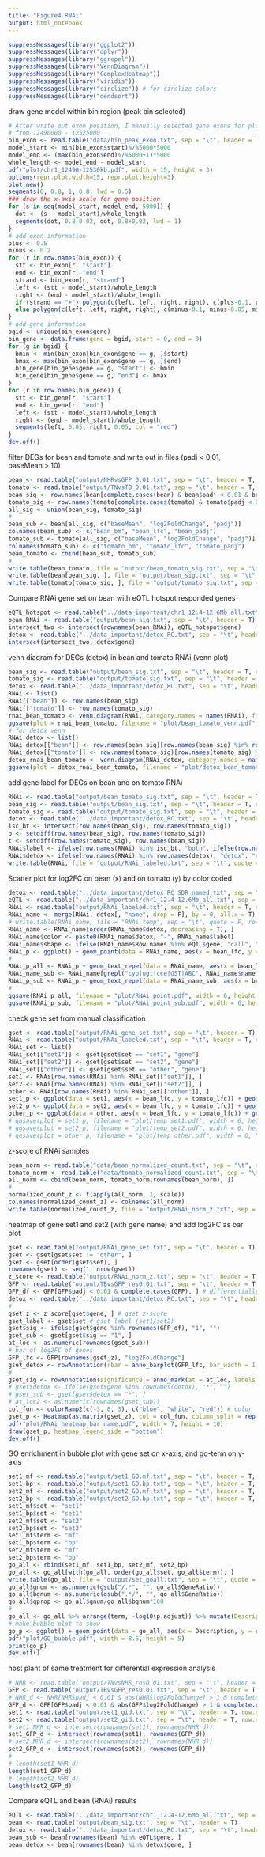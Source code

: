 ```yaml
---
title: "Figure4 RNAi"
output: html_notebook
---
```


```r
suppressMessages(library("ggplot2"))
suppressMessages(library("dplyr"))
suppressMessages(library("ggrepel"))
suppressMessages(library("VennDiagram"))
suppressMessages(library("ComplexHeatmap"))
suppressMessages(library("viridis"))
suppressMessages(library("circlize")) # for circlize colors
suppressMessages(library("dendsort"))
```

draw gene model within bin region (peak bin selected)
```r
# After write out exon position, I manually selected gene exons for plotting
# from 12490000 - 12525000
bin_exon <- read.table("data/bin_peak_exon.txt", sep = "\t", header = T)
model_start <- min(bin_exon$start)%/%5000*5000
model_end <- (max(bin_exon$end)%/%5000+1)*5000
whole_length <- model_end - model_start
pdf("plot/chr1_12490-12530kb.pdf", width = 15, height = 3)
options(repr.plot.width=15, repr.plot.height=3)
plot.new()
segments(0, 0.8, 1, 0.8, lwd = 0.5)
### draw the x-axis scale for gene position
for (s in seq(model_start, model_end, 5000)) {
  dot <- (s - model_start)/whole_length
  segments(dot, 0.8-0.02, dot, 0.8+0.02, lwd = 1)
}
# add exon information
plus <- 0.5
minus <- 0.2
for (r in row.names(bin_exon)) {
  stt <- bin_exon[r, "start"]
  end <- bin_exon[r, "end"]
  strand <- bin_exon[r, "strand"]
  left <- (stt - model_start)/whole_length
  right <- (end - model_start)/whole_length
  if (strand == "+") polygon(c(left, left, right, right), c(plus-0.1, plus-0.05, plus-0.05, plus-0.1), col = "black", border = NA)
  else polygon(c(left, left, right, right), c(minus-0.1, minus-0.05, minus-0.05, minus-0.1), col = "black", border = NA)
}
# add gene information
bgid <- unique(bin_exon$gene)
bin_gene <- data.frame(gene = bgid, start = 0, end = 0)
for (g in bgid) {
  bmin <- min(bin_exon[bin_exon$gene == g, ]$start)
  bmax <- max(bin_exon[bin_exon$gene == g, ]$end)
  bin_gene[bin_gene$gene == g, "start"] <- bmin
  bin_gene[bin_gene$gene == g, "end"] <- bmax
}
for (r in row.names(bin_gene)) {
  stt <- bin_gene[r, "start"]
  end <- bin_gene[r, "end"]
  left <- (stt - model_start)/whole_length
  right <- (end - model_start)/whole_length
  segments(left, 0.05, right, 0.05, col = "red")
}
dev.off()
```

filter DEGs for bean and tomota and write out in files (padj < 0.01, baseMean > 10)
```r
bean <- read.table("output/NHRvsGFP_0.01.txt", sep = "\t", header = T, row.names = 1)
tomato <- read.table("output/TNvsTB_0.01.txt", sep = "\t", header = T, row.names = 1)
bean_sig <- row.names(bean[complete.cases(bean) & bean$padj < 0.01 & bean$baseMean > 10, ])
tomato_sig <- row.names(tomato[complete.cases(tomato) & tomato$padj < 0.01 & tomato$baseMean > 10, ])
all_sig <- union(bean_sig, tomato_sig)
# 
bean_sub <- bean[all_sig, c("baseMean", "log2FoldChange", "padj")]
colnames(bean_sub) <- c("bean_bm", "bean_lfc", "bean_padj")
tomato_sub <- tomato[all_sig, c("baseMean", "log2FoldChange", "padj")]
colnames(tomato_sub) <- c("tomato_bm", "tomato_lfc", "tomato_padj")
bean_tomato <- cbind(bean_sub, tomato_sub)
#
write.table(bean_tomato, file = "output/bean_tomato_sig.txt", sep = "\t", quote = F, row.names = T)
write.table(bean[bean_sig, ], file = "output/bean_sig.txt", sep = "\t", quote = F, row.names = T)
write.table(tomato[tomato_sig, ], file = "output/tomato_sig.txt", sep = "\t", quote = F, row.names = T)
```

Compare RNAi gene set on bean with eQTL hotspot responded genes
```r
eQTL_hotspot <- read.table("../data_important/chr1_12.4-12.6Mb_all.txt", sep = "\t", header = T)
bean_RNAi <- read.table("output/bean_sig.txt", sep = "\t", header = T)
intersect_two <- intersect(rownames(bean_RNAi), eQTL_hotspot$gene)
detox <- read.table("../data_important/detox_RC.txt", sep = "\t", header = T)
intersect(intersect_two, detox$gene)
```

venn diagram for DEGs (detox) in bean and tomato RNAi (venn plot)
```r
bean_sig <- read.table("output/bean_sig.txt", sep = "\t", header = T, row.names = 1)
tomato_sig <- read.table("output/tomato_sig.txt", sep = "\t", header = T, row.names = 1)
detox <- read.table("../data_important/detox_RC.txt", sep = "\t", header = T, row.names = 1)
RNAi <- list()
RNAi[["bean"]] <- row.names(bean_sig)
RNAi[["tomato"]] <- row.names(tomato_sig)
rnai_bean_tomato <- venn.diagram(RNAi, category.names = names(RNAi), filename = NULL, margin = 0.05)
ggsave(plot = rnai_bean_tomato, filename = "plot/bean_tomato_venn.pdf", width = 5, height = 5)
# for detox venn
RNAi_detox <- list()
RNAi_detox[["bean"]] <- row.names(bean_sig)[row.names(bean_sig) %in% row.names(detox)]
RNAi_detox[["tomato"]] <- row.names(tomato_sig)[row.names(tomato_sig) %in% row.names(detox)]
detox_rnai_bean_tomato <- venn.diagram(RNAi_detox, category.names = names(RNAi_detox), filename = NULL, margin = 0.05)
ggsave(plot = detox_rnai_bean_tomato, filename = "plot/detox_bean_tomato_venn.pdf", width = 5, height = 5)
```

add gene label for DEGs on bean and on tomato RNAi
```r
RNAi <- read.table("output/bean_tomato_sig.txt", sep = "\t", header = T, row.names = 1)
bean_sig <- read.table("output/bean_sig.txt", sep = "\t", header = T, row.names = 1)
tomato_sig <- read.table("output/tomato_sig.txt", sep = "\t", header = T, row.names = 1)
detox <- read.table("../data_important/detox_RC.txt", sep = "\t", header = T, row.names = 1)
isc_bt <- intersect(row.names(bean_sig), row.names(tomato_sig))
b <- setdiff(row.names(bean_sig), row.names(tomato_sig))
t <- setdiff(row.names(tomato_sig), row.names(bean_sig))
RNAi$label <- ifelse(row.names(RNAi) %in% isc_bt, "both", ifelse(row.names(RNAi) %in% b, "bean", "tomato"))
RNAi$detox <- ifelse(row.names(RNAi) %in% row.names(detox), "detox", "non-detox")
write.table(RNAi, file = "output/RNAi_labeled.txt", sep = "\t", quote = F, row.names = T)
```

Scatter plot for log2FC on bean (x) and on tomato (y) by color coded 
```r
detox <- read.table("../data_important/detox_RC_SDR_named.txt", sep = "\t", header = T, row.names = 1)
eQTL <- read.table("../data_important/chr1_12.4-12.6Mb_all.txt", sep = "\t", header = 1)
RNAi <- read.table("output/RNAi_labeled.txt", sep = "\t", header = T, row.names = 1)
RNAi_name <- merge(RNAi, detox[, "name", drop = F], by = 0, all.x = T)
# write.table(RNAi_name, file = "RNAi.temp", sep = "\t", quote = F, row.names = F)
RNAi_name <- RNAi_name[order(RNAi_name$detox, decreasing = T), ]
RNAi_name$color <- paste0(RNAi_name$detox, "-", RNAi_name$label)
RNAi_name$shape <- ifelse(RNAi_name$Row.names %in% eQTL$gene, "call", "not-call")   
RNAi_p <- ggplot() + geom_point(data = RNAi_name, aes(x = bean_lfc, y = tomato_lfc, color = color, fill = color, alpha = detox, shape = shape), size = 2.1, stroke = 0.3) + scale_shape_manual(values = c("call" = 21, "not-call" = 23)) + scale_color_manual(values = c("detox-both" = "black", "detox-tomato" = "black", "detox-bean" = "black", "non-detox-both" = "#F17020", "non-detox-tomato" = "#F7D340", "non-detox-bean" = "#5C126E"))  + scale_fill_manual(values = c("non-detox-both" = "white", "non-detox-tomato" = "white", "non-detox-bean" = "white", "detox-both" = "#F17020", "detox-tomato" = "#F7D340", "detox-bean" = "#5C126E")) + scale_alpha_manual(values = c("detox" = 0.85, "non-detox" = 1)) + theme(panel.background = element_rect(fill = NA, color = "grey"), panel.grid = element_blank()) + xlab("log2FC bean") + ylab("log2FC tomato") + geom_hline(yintercept = 0, size = 0.5, linetype = "dashed", color  = "grey", alpha = 0.3) + geom_vline(xintercept = 0, size = 0.5, linetype = "dashed", color  = "grey", alpha = 0.3) + geom_abline(intercept = 0, slope = 1, linetype = "dashed", color  = "grey", alpha = 0.3) + coord_fixed(ratio = 1) 
# 
RNAi_p_all <- RNAi_p + geom_text_repel(data = RNAi_name, aes(x = bean_lfc, y = tomato_lfc, label = name), size = 2, fontface = "italic", min.segment.length = 0, segment.size = 0.2, max.overlaps = 80) + theme(legend.position = "right")
RNAi_name_sub <- RNAi_name[grepl("cyp|ugt|cce|GST|ABC", RNAi_name$name, ignore.case = T), ]
RNAi_p_sub <- RNAi_p + geom_text_repel(data = RNAi_name_sub, aes(x = bean_lfc, y = tomato_lfc, label = name), size = 2, fontface = "italic", min.segment.length = 0, segment.size = 0.2, max.overlaps = 80) + theme(legend.position = "right")
# 
ggsave(RNAi_p_all, filename = "plot/RNAi_point.pdf", width = 6, height = 5)
ggsave(RNAi_p_sub, filename = "plot/RNAi_point_sub.pdf", width = 6, height = 5)
```

check gene set from manual classification
```r
gset <- read.table("output/RNAi_gene_set.txt", sep = "\t", header = T)
RNAi <- read.table("output/RNAi_labeled.txt", sep = "\t", header = T, row.names = 1)
RNAi_set <- list() 
RNAi_set[["set1"]] <- gset[gset$set == "set1", "gene"]
RNAi_set[["set2"]] <- gset[gset$set == "set2", "gene"]
RNAi_set[["other"]] <- gset[gset$set == "other", "gene"]
set1 <- RNAi[row.names(RNAi) %in% RNAi_set[["set1"]], ]
set2 <- RNAi[row.names(RNAi) %in% RNAi_set[["set2"]], ]
other <- RNAi[row.names(RNAi) %in% RNAi_set[["other"]], ]
set1_p <- ggplot(data = set1, aes(x = bean_lfc, y = tomato_lfc)) + geom_point()
set2_p <- ggplot(data = set2, aes(x = bean_lfc, y = tomato_lfc)) + geom_point()
other_p <- ggplot(data = other, aes(x = bean_lfc, y = tomato_lfc)) + geom_point()
# ggsave(plot = set1_p, filename = "plot/temp_set1.pdf", width = 6, height = 5)
# ggsave(plot = set2_p, filename = "plot/temp_set2.pdf", width = 6, height = 5)
# ggsave(plot = other_p, filename = "plot/temp_other.pdf", width = 6, height = 5)
```

z-score of RNAi samples
```r
bean_norm <- read.table("data/bean_normalized_count.txt", sep = "\t", row.names = 1, header = T)
tomato_norm <- read.table("data/tomato_normalized_count.txt", sep = "\t", row.names = 1, header = T)
all_norm <- cbind(bean_norm, tomato_norm[rownames(bean_norm), ])
# 
normalized_count_z <- t(apply(all_norm, 1, scale))
colnames(normalized_count_z) <- colnames(all_norm)
write.table(normalized_count_z, file = "output/RNAi_norm_z.txt", sep = "\t", quote = F, row.names = T)
```

heatmap of gene set1 and set2 (with gene name) and add log2FC as bar plot
```r
gset <- read.table("output/RNAi_gene_set.txt", sep = "\t", header = T)
gset <- gset[gset$set != "other", ]
gset <- gset[order(gset$set), ]
rownames(gset) <- seq(1, nrow(gset))
z_score <- read.table("output/RNAi_norm_z.txt", sep = "\t", header = T, row.names = 1)
GFP <- read.table("output/TBvsGFP_res0.01.txt", sep = "\t", header = T, row.names = 1) 
GFP_df <- GFP[GFP$padj < 0.01 & complete.cases(GFP), ] # differentially expressed genes for GFP on bean and tomato
detox <- read.table("../data_important/detox_RC.txt", sep = "\t", header = T, row.names = 1)
# 
gset_z <- z_score[gset$gene, ] # gset z-score
gset_label <- gset$set # gset label (set1/set2)
gset$sig <- ifelse(gset$gene %in% rownames(GFP_df), "1", "")
gset_sub <- gset[gset$sig == "1", ]
at_loc <- as.numeric(rownames(gset_sub))
# bar of log2FC of genes
GFP_lfc <- GFP[rownames(gset_z), "log2FoldChange"]
gset_detox <- rowAnnotation(rbar = anno_barplot(GFP_lfc, bar_width = 1, gp = gpar(col = "black", fill = "#FDE725"), border = T, width = unit(3, "cm")), show_annotation_name = F) # gset mark annotation for detox
# 
gset_sig <- rowAnnotation(significance = anno_mark(at = at_loc, labels = gset_sub$sig, which = "column", side = "left", labels_gp = gpar(fontsize = 5))) # gset mark annotation for significance
# gset$detox <- ifelse(gset$gene %in% rownames(detox), "*", "")
# gset_sub <- gset[gset$detox == "*", ]
# at_loc2 <- as.numeric(rownames(gset_sub))
col_fun <- colorRamp2(c(-3, 0, 3), c("blue", "white", "red")) # color
gset_p <- Heatmap(as.matrix(gset_z), col = col_fun, column_split = rep(c("A", "B"), c(10, 8)), row_split = gset_label, cluster_columns = F, cluster_rows = T, name = "z-score", show_row_names = T, show_column_names = T, column_names_side = "bottom", show_column_dend = F, show_row_dend = F,  rect_gp = gpar(col = "white", lwd = 0.1), border = "black", right_annotation = gset_detox, left_annotation = gset_sig, heatmap_legend_param = list(direction = "horizontal", at = c(-3, -2, -1, 0, 1, 2, 3), labels = c("-3", "-2", "-1", "0", "1", "2", "3"))) 
pdf("plot/RNAi_heatmap_bar_name.pdf", width = 7, height = 10)
draw(gset_p, heatmap_legend_side = "bottom")
dev.off()
```

GO enrichment in bubble plot with gene set on x-axis, and go-term on y-axis
```r
set1_mf <- read.table("output/set1_GO.mf.txt", sep = "\t", header = T, stringsAsFactors = F)
set1_bp <- read.table("output/set1_GO.bp.txt", sep = "\t", header = T, stringsAsFactors = F)
set2_mf <- read.table("output/set2_GO.mf.txt", sep = "\t", header = T, stringsAsFactors = F)
set2_bp <- read.table("output/set2_GO.bp.txt", sep = "\t", header = T, stringsAsFactors = F)
set1_mf$set <- "set1"
set1_bp$set <- "set1"
set2_mf$set <- "set2"
set2_bp$set <- "set2"
set1_mf$term <- "mf"
set1_bp$term <- "bp"
set2_mf$term <- "mf"
set2_bp$term <- "bp"
go_all <- rbind(set1_mf, set1_bp, set2_mf, set2_bp)
go_all <- go_all[with(go_all, order(go_all$set, go_all$term)), ]
write.table(go_all, file = "output/set_goall.txt", sep = "\t", quote = F, row.names = F)
go_all$gnum <- as.numeric(gsub("/.*", "", go_all$GeneRatio))
go_all$bgnum <- as.numeric(gsub(".*/", "", go_all$GeneRatio))
go_all$gprop <- go_all$gnum/go_all$bgnum*100
# 
go_all <- go_all %>% arrange(term, -log10(p.adjust)) %>% mutate(Description = factor(Description, levels = unique(Description)))
# make bubble plot to show 
go_p <- ggplot() + geom_point(data = go_all, aes(x = Description, y = set, color = -log10(p.adjust), size = gprop)) + xlab("") + ylab("") + scale_x_discrete(position = "top") + scale_size(range = c(1, 8), name = "Gene ratio (%)") + theme(panel.background = element_rect(color = "grey", fill = "transparent"), panel.grid = element_blank()) + scale_color_viridis_c(alpha = 0.9, option = "B", direction = -1) + coord_flip()
pdf("plot/GO_bubble.pdf", width = 8.5, height = 5)
print(go_p)
dev.off()
```

host plant of same treatment for differential expression analysis
```r
# NHR <- read.table("output/TNvsNHR_res0.01.txt", sep = "\t", header = T, row.names = 1)
GFP <- read.table("output/TBvsGFP_res0.01.txt", sep = "\t", header = T, row.names = 1)
# NHR_d <- NHR[NHR$padj < 0.01 & abs(NHR$log2FoldChange) > 1 & complete.cases(NHR), ] # 755 (withou lfc cutoff: 3688)
GFP_d <- GFP[GFP$padj < 0.01 & abs(GFP$log2FoldChange) > 1 & complete.cases(GFP), ] # 863 (without lfc cutoff: 4236)
set1 <- read.table("output/set1_gid.txt", sep = "\t", header = T, row.names = 1)
set2 <- read.table("output/set2_gid.txt", sep = "\t", header = T, row.names = 1)
# set1_NHR_d <- intersect(rownames(set1), rownames(NHR_d))
set1_GFP_d <- intersect(rownames(set1), rownames(GFP_d))
# set2_NHR_d <- intersect(rownames(set2), rownames(NHR_d))
set2_GFP_d <- intersect(rownames(set2), rownames(GFP_d))
# 
# length(set1_NHR_d)
length(set1_GFP_d)
# length(set2_NHR_d)
length(set2_GFP_d)
```

Compare eQTL and bean (RNAi) results
```r
eQTL <- read.table("../data_important/chr1_12.4-12.6Mb_all.txt", sep = "\t", header = T)
bean <- read.table("output/bean_sig.txt", sep = "\t", header = T)
detox <- read.table("../data_important/detox_RC.txt", sep = "\t", header = T)
bean_sub <- bean[rownames(bean) %in% eQTL$gene, ]
bean_detox <- bean[rownames(bean) %in% detox$gene, ]
```
